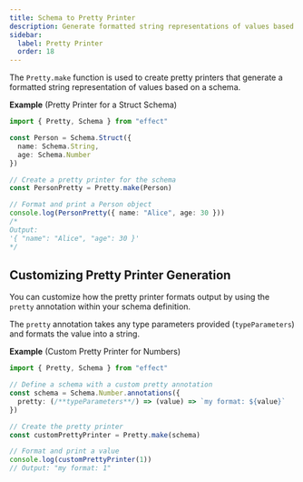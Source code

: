 ```yaml
---
title: Schema to Pretty Printer
description: Generate formatted string representations of values based on schemas.
sidebar:
  label: Pretty Printer
  order: 18
---
```


The `Pretty.make` function is used to create pretty printers that generate a formatted string representation of values based on a schema.

**Example** (Pretty Printer for a Struct Schema)

```ts twoslash
import { Pretty, Schema } from "effect"

const Person = Schema.Struct({
  name: Schema.String,
  age: Schema.Number
})

// Create a pretty printer for the schema
const PersonPretty = Pretty.make(Person)

// Format and print a Person object
console.log(PersonPretty({ name: "Alice", age: 30 }))
/*
Output:
'{ "name": "Alice", "age": 30 }'
*/
```

## Customizing Pretty Printer Generation

You can customize how the pretty printer formats output by using the `pretty` annotation within your schema definition.

The `pretty` annotation takes any type parameters provided (`typeParameters`) and formats the value into a string.

**Example** (Custom Pretty Printer for Numbers)

```ts twoslash
import { Pretty, Schema } from "effect"

// Define a schema with a custom pretty annotation
const schema = Schema.Number.annotations({
  pretty: (/**typeParameters**/) => (value) => `my format: ${value}`
})

// Create the pretty printer
const customPrettyPrinter = Pretty.make(schema)

// Format and print a value
console.log(customPrettyPrinter(1))
// Output: "my format: 1"
```
